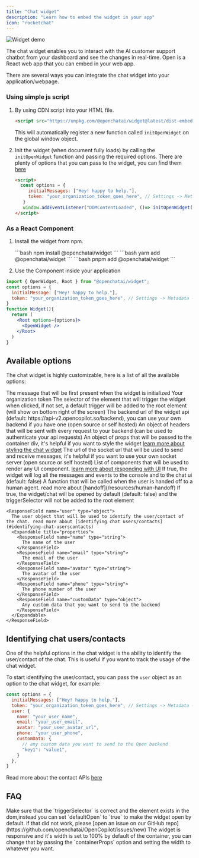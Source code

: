 ```yaml
---
title: "Chat widget"
description: "Learn how to embed the widget in your app"
icon: "rocketchat"
---
```


<img src="/widget/example.png" alt="Widget demo" />



The chat widget enables you to interact with the AI customer support chatbot from your dashboard and see the changes in real-time. Open is a React web app that you can embed in your web app.

There are several ways you can integrate the chat widget into your application/webpage.


<CardGroup cols={2}>
  <Card title="As a JavaScript File" href='#using-simple-js-script' icon="js"></Card>
  <Card title='As a React Component (via npm)' href='#as-a-react-component' icon='react'></Card>
</CardGroup>

### Using simple js script

1. By using CDN script into your HTML file.
   ```html
   <script src="https://unpkg.com/@openchatai/widget@latest/dist-embed/pilot.js"></script>
   ```
   This will automatically register a new function called `initOpenWidget` on the global window object.

2. Init the widget (when document fully loads) by calling the `initOpenWidget` function and passing the required options.
    There are plenty of options that you can pass to the widget, you can find them [here](#options)
   ```html
   <script>
     const options = {
        initialMessages: ["Hey! happy to help."], 
        token: "your_organization_token_goes_here", // Settings -> Metadata -> Token
      }
      window.addEventListener("DOMContentLoaded", ()=> initOpenWidget(options)); // window.onload
   </script>
   ```

### As a React Component

1. Install the widget from npm.

   <Tabs>
     <Tab title="npm">
     ```bash
      npm install @openchatai/widget 
      ```
      </Tab>
     <Tab title="yarn">
     ```bash
      yarn add @openchatai/widget 
      ```
      </Tab>
     <Tab title="pnpm">
     ```bash 
     pnpm add @openchatai/widget 
     ```
     </Tab>
   </Tabs>

2. Use the Component inside your application

```jsx
import { OpenWidget, Root } from "@openchatai/widget"; 
const options = {
  initialMessage: ["Hey! happy to help."],
  token: "your_organization_token_goes_here", // Settings -> Metadata -> Token
}
function Widget(){
  return (
    <Root options={options}>
      <OpenWidget />
    </Root>
  )
}
```

## Available options

The chat widget is highly customizable, here is a list of all the available options:

<ResponseField name="Options" type="Object">
  <Expandable title="properties">
    <ResponseField name="initialMessage" type="array">
      The message that will be first present when the widget is initialized
    </ResponseField>
    <ResponseField name="token" type="string">
      Your organization token
    </ResponseField>
    <ResponseField name="triggerSelector" type="string">
      The selector of the element that will trigger the widget when clicked, if not set, a default trigger will be added to the root element (will show on bottom right of the screen)
    </ResponseField>
    <ResponseField name="apiUrl" type="string">
      The backend url of the widget api (default: https://api-v2.opencopilot.so/backend), you can use your own backend if you have one (open source or self hosted)
    </ResponseField>
    <ResponseField name="headers" type="Object">
      An object of headers that will be sent with every request to your backend (can be used to authenticate your api requests)
    </ResponseField>
    <ResponseField name="containerProps" type="Object">
      An object of props that will be passed to the container div, it's helpful if you want to style the widget <a href="/widget/styling">learn more about styling the chat widget</a>
    </ResponseField>
    <ResponseField name="socketUrl" type="string">
      The url of the socket url that will be used to send and receive messages, it's helpful if you want to use your own socket server (open source or self hosted)
    </ResponseField>
    <ResponseField name="components" type="Object">
      List of components that will be used to render any UI component. <a href="/widget/not-gen-ui">learn more about responding with UI</a>
    </ResponseField>
    <ResponseField name="debug" type="boolean">
      If true, the widget will log all the messages and events to the console and to the chat ui (default: false)
    </ResponseField>
    <ResponseField name="onHandoff" type="function">
      A function that will be called when the user is handed off to a human agent. read more about [handoff](/resources/human-handoff)
    </ResponseField>
    <ResponseField name="defaultOpen" type="boolean">
      If true, the widget/chat will be opened by default (default: false) and the triggerSelector will not be added to the root element
    </ResponseField>

    <ResponseField name="user" type="object">
      The user object that will be used to identify the user/contact of the chat. read more about [identifying chat users/contacts](#identifying-chat-userscontacts)
      <Expandable title="properties">
        <ResponseField name="name" type="string">
          The name of the user
        </ResponseField>
        <ResponseField name="email" type="string">
          The email of the user
        </ResponseField>
        <ResponseField name="avatar" type="string">
          The avatar of the user
        </ResponseField>
        <ResponseField name="phone" type="string">
          The phone number of the user
        </ResponseField>
        <ResponseField name="customData" type="object">
          Any custom data that you want to send to the backend
        </ResponseField>
      </Expandable>
    </ResponseField>
  
  </Expandable>
</ResponseField>


## Identifying chat users/contacts

One of the helpful options in the chat widget is the ability to identify the user/contact of the chat. This is useful if you want to track the usage of the chat widget.

To start identifying the user/contact, you can pass the `user` object as an option to the chat widget, for example:

```jsx
const options = {
  initialMessages: ["Hey! happy to help."], 
  token: "your_organization_token_goes_here", // Settings -> Metadata -> Token
  user: {
    name: "your_user_name",
    email: "your_user_email",
    avatar: "your_user_avatar_url",
    phone: "your_user_phone",
    customData: {
      // any custom data you want to send to the Open backend
      "key1": "value1",
    }
  },
}
```

Read more about the contact APIs <a href="/api-reference/contacts/introduction">here</a>

## FAQ

<AccordionGroup>
  <Accordion title="The widget is not showing up">
    Make sure that the `triggerSelector` is correct and the element exists in
    the dom,instead you can set `defaultOpen` to `true` to make the widget open by default.
    if that did not work, please [open an issue on our GitHub repo](https://github.com/openchatai/OpenCopilot/issues/new)
  </Accordion>

  <Accordion title="The widget is so small">
    The widget is responsive and it's width is set to 100% by default of the container, you can change that by passing the
    `containerProps` option and setting the width to whatever you want.
  </Accordion>
</AccordionGroup>